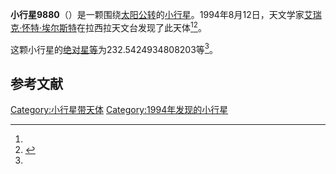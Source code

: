 {{Infobox planet
| bgcolour = #FFFFC0
| name = 9880 Stegosaurus
| symbol = 
| image = 
| caption = 
| discovery = yes
| discovery_ref = 
| discoverer = [[艾瑞克·怀特·埃尔斯特|艾瑞克·怀特·埃尔斯特]]
| discovery_site = [[拉西拉天文台|拉西拉天文台]] 
| discovered = 1994年8月12日
| designations = yes
| mp_name = 
| named_after = 
| alt_names = 1994 PQ31/ 1977 UF4 / 1980 PO4 / 1989 CS8 / 1991 WQ
| mp_category = [[主带小行星|主带小行星]]
| orbit_ref = <ref name="a">[http://ssd.jpl.nasa.gov/sbdb.cgi?sstr=9880 9880 Stegosaurus] {{Wayback|url=http://ssd.jpl.nasa.gov/sbdb.cgi?sstr=9880 |date=20210717080430 }}，小行星數據庫瀏覽器（JPL Small-Body Database Browser）－[[美国国家航空航天局|美国国家航空航天局]]喷气推进实验室</ref>
| epoch = 2456400.5 (2013年4月18日更新)
| aphelion = {{convert|2.541474039462101|AU|km|3|abbr=on|lk=out}}
| perihelion = {{convert|2.033311127441454|AU|km|3|abbr=on}}
| semimajor = {{convert|2.287392583451777|AU|km|3|abbr=on}}
| eccentricity = 0.111079077
| period = 1263.599629 [[日|日]]<br />3.46[[儒略年|儒略年]]
| avg_speed = 
| inclination = 3.463469536417064
| asc_node = 201.8160551288645
| mean_anomaly = 
| arg_peri = 232.5424934808203
| satellites = 
| physical_characteristics = yes
| dimensions = 
| mass = 
| density = 
| surface_grav = 
| escape_velocity = 
| sidereal_day = 
| axial_tilt = 
| pole_ecliptic_lat = 
| pole_ecliptic_lon = 
| albedo = 
| temperatures= 
| temp_name1 = 
| mean_temp_1 = 
| max_temp_1 = 
| temp_name2 = 
| max_temp_2 = 
| spectral_type = 
| abs_magnitude = 232.5424934808203
}}

'''小行星9880'''（{{lang-en|9880 Stegosaurus}}）是一颗围绕[[太阳|太阳]][[公转|公转]]的[[小行星|小行星]]。1994年8月12日，天文学家[[艾瑞克·怀特·埃尔斯特|艾瑞克·怀特·埃尔斯特]]在拉西拉天文台发现了此天体<ref name="a" /><ref>{{cite news|title=小行星列表|url=http://cfa-www.harvard.edu/iau/lists/NumberedMPs.txt|accessdate=2013-07-08|newspaper=哈佛大学|archive-date=2008-05-17|archive-url=https://web.archive.org/web/20080517010638/http://cfa-www.harvard.edu/iau/lists/NumberedMPs.txt|dead-url=no}}</ref>。

这颗小行星的[[绝对星等|绝对星等]]为232.5424934808203等<ref name="a" />。

==参考文献==
{{reflist}}
{{Minor Planet Number|[[小行星9879|小行星9879]]|[[小行星9881|小行星9881]]}}

{{小天体}}

[[Category:小行星带天体|Category:小行星带天体]]
[[Category:1994年发现的小行星|Category:1994年发现的小行星]]

{{asteroid-stub}}